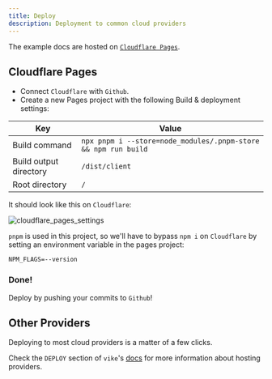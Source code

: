 ```yaml
---
title: Deploy
description: Deployment to common cloud providers
---
```


The example docs are hosted on [`Cloudflare Pages`](https://pages.cloudflare.com/).

## Cloudflare Pages

- Connect `Cloudflare` with `Github`.
- Create a new Pages project with the following Build & deployment settings:

| Key                    | Value                                                          |
| ---------------------- | -------------------------------------------------------------- |
| Build command          | `npx pnpm i --store=node_modules/.pnpm-store && npm run build` |
| Build output directory | `/dist/client`                                                 |
| Root directory         | `/`                                                            |

It should look like this on `Cloudflare`:

<img
  src="/cloudflare_pages_settings.png"
  width={800}
  alt="cloudflare_pages_settings"
/>

`pnpm` is used in this project, so we'll have to bypass `npm i` on `Cloudflare` by setting an environment variable in the pages project:

```
NPM_FLAGS=--version
```

### Done!

Deploy by pushing your commits to `Github`!

## Other Providers

Deploying to most cloud providers is a matter of a few clicks.

Check the `DEPLOY` section of `vike`'s [docs](https://vike.dev/github-pages) for more information about hosting providers.
